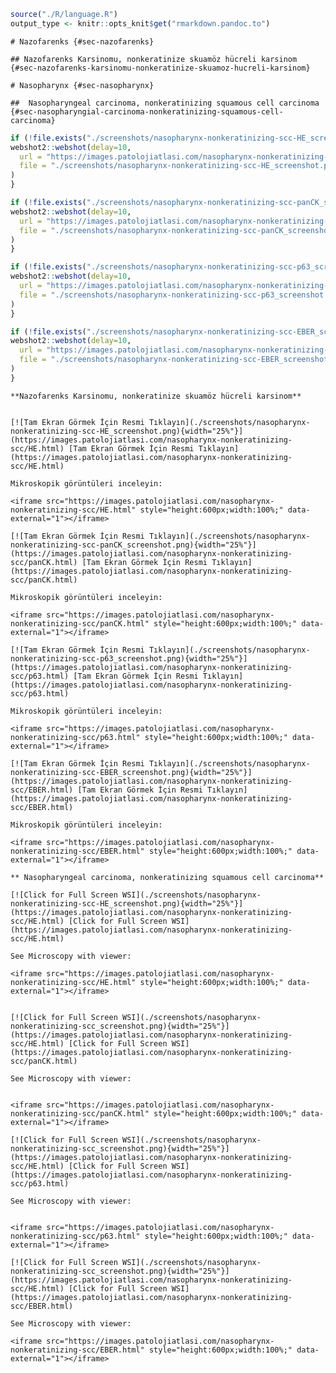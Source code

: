 ```r

source("./R/language.R")
output_type <- knitr::opts_knit$get("rmarkdown.pandoc.to")

```

```asis
# Nazofarenks {#sec-nazofarenks} 
```

```asis
## Nazofarenks Karsinomu, nonkeratinize skuamöz hücreli karsinom {#sec-nazofarenks-karsinomu-nonkeratinize-skuamoz-hucreli-karsinom} 

```

```asis
# Nasopharynx {#sec-nasopharynx} 
```

```asis
##  Nasopharyngeal carcinoma, nonkeratinizing squamous cell carcinoma {#sec-nasopharyngial-carcinoma-nonkeratinizing-squamous-cell-carcinoma} 

```

```r
if (!file.exists("./screenshots/nasopharynx-nonkeratinizing-scc-HE_screenshot.png")) {
webshot2::webshot(delay=10,
  url = "https://images.patolojiatlasi.com/nasopharynx-nonkeratinizing-scc/HE.html",
  file = "./screenshots/nasopharynx-nonkeratinizing-scc-HE_screenshot.png"
)
}
```


```r
if (!file.exists("./screenshots/nasopharynx-nonkeratinizing-scc-panCK_screenshot.png")) {
webshot2::webshot(delay=10,
  url = "https://images.patolojiatlasi.com/nasopharynx-nonkeratinizing-scc/panCK.html",
  file = "./screenshots/nasopharynx-nonkeratinizing-scc-panCK_screenshot.png"
)
}
```


```r
if (!file.exists("./screenshots/nasopharynx-nonkeratinizing-scc-p63_screenshot.png")) {
webshot2::webshot(delay=10,
  url = "https://images.patolojiatlasi.com/nasopharynx-nonkeratinizing-scc/p63.html",
  file = "./screenshots/nasopharynx-nonkeratinizing-scc-p63_screenshot.png"
)
}
```



```r
if (!file.exists("./screenshots/nasopharynx-nonkeratinizing-scc-EBER_screenshot.png")) {
webshot2::webshot(delay=10,
  url = "https://images.patolojiatlasi.com/nasopharynx-nonkeratinizing-scc/EBER.html",
  file = "./screenshots/nasopharynx-nonkeratinizing-scc-EBER_screenshot.png"
)
}
```



```asis

**Nazofarenks Karsinomu, nonkeratinize skuamöz hücreli karsinom**


[![Tam Ekran Görmek İçin Resmi Tıklayın](./screenshots/nasopharynx-nonkeratinizing-scc-HE_screenshot.png){width="25%"}](https://images.patolojiatlasi.com/nasopharynx-nonkeratinizing-scc/HE.html) [Tam Ekran Görmek İçin Resmi Tıklayın](https://images.patolojiatlasi.com/nasopharynx-nonkeratinizing-scc/HE.html)

```


```asis

Mikroskopik görüntüleri inceleyin:

<iframe src="https://images.patolojiatlasi.com/nasopharynx-nonkeratinizing-scc/HE.html" style="height:600px;width:100%;" data-external="1"></iframe>

```



```asis

[![Tam Ekran Görmek İçin Resmi Tıklayın](./screenshots/nasopharynx-nonkeratinizing-scc-panCK_screenshot.png){width="25%"}](https://images.patolojiatlasi.com/nasopharynx-nonkeratinizing-scc/panCK.html) [Tam Ekran Görmek İçin Resmi Tıklayın](https://images.patolojiatlasi.com/nasopharynx-nonkeratinizing-scc/panCK.html)

```


```asis

Mikroskopik görüntüleri inceleyin:

<iframe src="https://images.patolojiatlasi.com/nasopharynx-nonkeratinizing-scc/panCK.html" style="height:600px;width:100%;" data-external="1"></iframe>

```



```asis
[![Tam Ekran Görmek İçin Resmi Tıklayın](./screenshots/nasopharynx-nonkeratinizing-scc-p63_screenshot.png){width="25%"}](https://images.patolojiatlasi.com/nasopharynx-nonkeratinizing-scc/p63.html) [Tam Ekran Görmek İçin Resmi Tıklayın](https://images.patolojiatlasi.com/nasopharynx-nonkeratinizing-scc/p63.html)

```


```asis

Mikroskopik görüntüleri inceleyin:

<iframe src="https://images.patolojiatlasi.com/nasopharynx-nonkeratinizing-scc/p63.html" style="height:600px;width:100%;" data-external="1"></iframe>

```



```asis
[![Tam Ekran Görmek İçin Resmi Tıklayın](./screenshots/nasopharynx-nonkeratinizing-scc-EBER_screenshot.png){width="25%"}](https://images.patolojiatlasi.com/nasopharynx-nonkeratinizing-scc/EBER.html) [Tam Ekran Görmek İçin Resmi Tıklayın](https://images.patolojiatlasi.com/nasopharynx-nonkeratinizing-scc/EBER.html)

```


```asis

Mikroskopik görüntüleri inceleyin:

<iframe src="https://images.patolojiatlasi.com/nasopharynx-nonkeratinizing-scc/EBER.html" style="height:600px;width:100%;" data-external="1"></iframe>

```

```asis

** Nasopharyngeal carcinoma, nonkeratinizing squamous cell carcinoma**

[![Click for Full Screen WSI](./screenshots/nasopharynx-nonkeratinizing-scc-HE_screenshot.png){width="25%"}](https://images.patolojiatlasi.com/nasopharynx-nonkeratinizing-scc/HE.html) [Click for Full Screen WSI](https://images.patolojiatlasi.com/nasopharynx-nonkeratinizing-scc/HE.html)

```

```asis

See Microscopy with viewer: 

<iframe src="https://images.patolojiatlasi.com/nasopharynx-nonkeratinizing-scc/HE.html" style="height:600px;width:100%;" data-external="1"></iframe>


```

```asis

[![Click for Full Screen WSI](./screenshots/nasopharynx-nonkeratinizing-scc_screenshot.png){width="25%"}](https://images.patolojiatlasi.com/nasopharynx-nonkeratinizing-scc/HE.html) [Click for Full Screen WSI](https://images.patolojiatlasi.com/nasopharynx-nonkeratinizing-scc/panCK.html)

```

```asis

See Microscopy with viewer: 


<iframe src="https://images.patolojiatlasi.com/nasopharynx-nonkeratinizing-scc/panCK.html" style="height:600px;width:100%;" data-external="1"></iframe>
```

```asis

[![Click for Full Screen WSI](./screenshots/nasopharynx-nonkeratinizing-scc_screenshot.png){width="25%"}](https://images.patolojiatlasi.com/nasopharynx-nonkeratinizing-scc/HE.html) [Click for Full Screen WSI](https://images.patolojiatlasi.com/nasopharynx-nonkeratinizing-scc/p63.html)

```

```asis

See Microscopy with viewer: 


<iframe src="https://images.patolojiatlasi.com/nasopharynx-nonkeratinizing-scc/p63.html" style="height:600px;width:100%;" data-external="1"></iframe>
```

```asis

[![Click for Full Screen WSI](./screenshots/nasopharynx-nonkeratinizing-scc_screenshot.png){width="25%"}](https://images.patolojiatlasi.com/nasopharynx-nonkeratinizing-scc/HE.html) [Click for Full Screen WSI](https://images.patolojiatlasi.com/nasopharynx-nonkeratinizing-scc/EBER.html)

```

```asis

See Microscopy with viewer: 

<iframe src="https://images.patolojiatlasi.com/nasopharynx-nonkeratinizing-scc/EBER.html" style="height:600px;width:100%;" data-external="1"></iframe>


```
